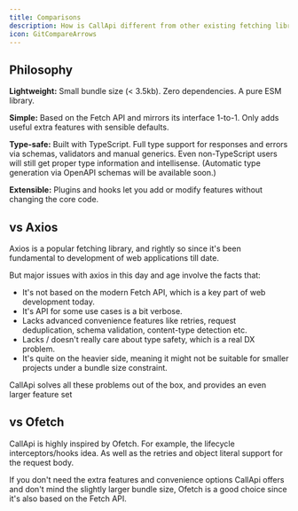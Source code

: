 ```yaml
---
title: Comparisons
description: How is CallApi different from other existing fetching libraries?
icon: GitCompareArrows
---
```


## Philosophy

**Lightweight:** Small bundle size (< 3.5kb). Zero dependencies. A pure ESM library.

**Simple:** Based on the Fetch API and mirrors its interface 1-to-1. Only adds useful extra features with sensible defaults.

**Type-safe:** Built with TypeScript. Full type support for responses and errors via schemas, validators and manual generics. Even non-TypeScript users will still get proper type information and intellisense. (Automatic type generation via OpenAPI schemas will be available soon.)

**Extensible:** Plugins and hooks let you add or modify features without changing the core code.

## vs Axios

Axios is a popular fetching library, and rightly so since it's been fundamental to development of web applications till date.

But major issues with axios in this day and age involve the facts that:

- It's not based on the modern Fetch API, which is a key part of web development today.
- It's API for some use cases is a bit verbose.
- Lacks advanced convenience features like retries, request deduplication, schema validation, content-type detection etc.
- Lacks / doesn't really care about type safety, which is a real DX problem.
- It's quite on the heavier side, meaning it might not be suitable for smaller projects under a bundle size constraint.

CallApi solves all these problems out of the box, and provides an even larger feature set

## vs Ofetch

CallApi is highly inspired by Ofetch. For example, the lifecycle interceptors/hooks idea. As well as the retries and object literal support for the request body.

If you don't need the extra features and convenience options CallApi offers and don't mind the slightly larger bundle size, Ofetch is a good choice since it's also based on the Fetch API.

